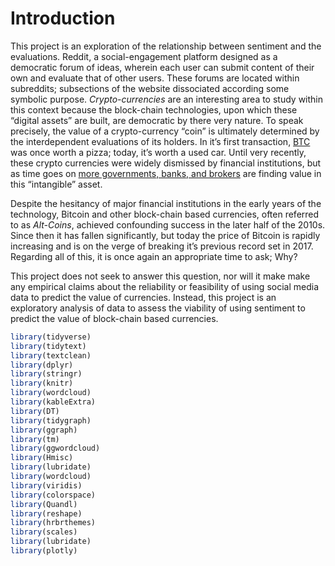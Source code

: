 # Introduction {#intro}

This project is an exploration of the relationship between sentiment and the evaluations. Reddit, a social-engagement platform designed as a democratic forum of ideas, wherein each user can submit content of their own and evaluate that of other users. These forums are located within subreddits; subsections of the website dissociated according some symbolic purpose.  *Crypto-currencies* are an interesting area to study within this context because the block-chain technologies, upon which these "digital assets" are built, are democratic by there very nature. To speak precisely, the value of a crypto-currency "coin" is ultimately determined by the interdependent evaluations of its holders. In it's first transaction, [BTC](https://www.coindesk.com/price/bitcoin) was once worth a pizza; today, it's worth a used car. Until very recently, these crypto currencies were widely dismissed by financial institutions, but as time goes on [more governments, banks, and brokers](https://fortune.com/2020/07/22/bitcoin-big-banks-can-hold-occ-letter/) are finding value in this "intangible" asset.

Despite the hesitancy of major financial institutions in the early years of the technology, Bitcoin and other block-chain based currencies, often referred to as *Alt-Coins*, achieved confounding success in the later half of the 2010s. Since then it has fallen significantly, but today the price of Bitcoin is rapidly increasing and is on the verge of breaking it's previous record set in 2017. Regarding all of this, it is once again an appropriate time to ask; Why?

This project does not seek to answer this question, nor will it make make any empirical claims about the reliability or feasibility of using social media data to predict the value of currencies. Instead, this project is an exploratory analysis of data to assess the viability of using sentiment to predict the value of block-chain based currencies.

```r
library(tidyverse)
library(tidytext)
library(textclean)
library(dplyr)
library(stringr)
library(knitr)
library(wordcloud)
library(kableExtra)
library(DT)
library(tidygraph)
library(ggraph)
library(tm)
library(ggwordcloud)
library(Hmisc)
library(lubridate)
library(wordcloud)
library(viridis)
library(colorspace)
library(Quandl)
library(reshape)
library(hrbrthemes)
library(scales)
library(lubridate)
library(plotly)
```

